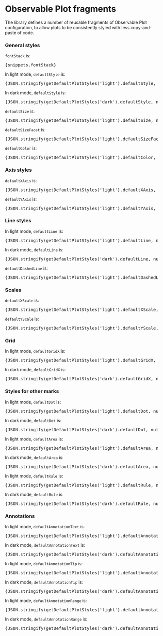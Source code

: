 

<Meta title="Charts/ObservablePlot/Reusable Fragments" />

# Observable Plot fragments

The library defines a number of reusable fragments of Observable Plot configuration, to allow plots to be consistently styled with less copy-and-paste of code.

### General styles

`fontStack` is:

<pre>{snippets.fontStack}</pre>

In light mode, `defaultStyle` is:

<pre>{JSON.stringify(getDefaultPlotStyles('light').defaultStyle, null, 2)}</pre>

In dark mode, `defaultStyle` is:

<pre>{JSON.stringify(getDefaultPlotStyles('dark').defaultStyle, null, 2)}</pre>

`defaultSize` is:

<pre>{JSON.stringify(getDefaultPlotStyles('light').defaultSize, null, 2)}</pre>

`defaultSizeFacet` is:

<pre>{JSON.stringify(getDefaultPlotStyles('light').defaultSizeFacet, null, 2)}</pre>

`defaultColor` is:

<pre>{JSON.stringify(getDefaultPlotStyles('light').defaultColor, null, 2)}</pre>

### Axis styles

`defaultXAxis` is:

<pre>{JSON.stringify(getDefaultPlotStyles('light').defaultXAxis, null, 2)}</pre>

`defaultYAxis` is:

<pre>{JSON.stringify(getDefaultPlotStyles('light').defaultYAxis, null, 2)}</pre>

### Line styles

In light mode, `defaultLine` is:

<pre>{JSON.stringify(getDefaultPlotStyles('light').defaultLine, null, 2)}</pre>

In dark mode, `defaultLine` is:

<pre>{JSON.stringify(getDefaultPlotStyles('dark').defaultLine, null, 2)}</pre>

`defaultDashedLine` is:

<pre>{JSON.stringify(getDefaultPlotStyles('light').defaultDashedLine, null, 2)}</pre>

### Scales

`defaultXScale` is:

<pre>{JSON.stringify(getDefaultPlotStyles('light').defaultXScale, null, 2)}</pre>

`defaultYScale` is:

<pre>{JSON.stringify(getDefaultPlotStyles('light').defaultYScale, null, 2)}</pre>

### Grid

In light mode, `defaultGridX` is:

<pre>{JSON.stringify(getDefaultPlotStyles('light').defaultGridX, null, 2)}</pre>

In dark mode, `defaultGridX` is:

<pre>{JSON.stringify(getDefaultPlotStyles('dark').defaultGridX, null, 2)}</pre>

### Styles for other marks

In light mode, `defaultDot` is:

<pre>{JSON.stringify(getDefaultPlotStyles('light').defaultDot, null, 2)}</pre>

In dark mode, `defaultDot` is:

<pre>{JSON.stringify(getDefaultPlotStyles('dark').defaultDot, null, 2)}</pre>

In light mode, `defaultArea` is:

<pre>{JSON.stringify(getDefaultPlotStyles('light').defaultArea, null, 2)}</pre>

In dark mode, `defaultArea` is:

<pre>{JSON.stringify(getDefaultPlotStyles('dark').defaultArea, null, 2)}</pre>

In light mode, `defaultRule` is:

<pre>{JSON.stringify(getDefaultPlotStyles('light').defaultRule, null, 2)}</pre>

In dark mode, `defaultRule` is:

<pre>{JSON.stringify(getDefaultPlotStyles('dark').defaultRule, null, 2)}</pre>

### Annotations

In light mode, `defaultAnnotationText` is:

<pre>{JSON.stringify(getDefaultPlotStyles('light').defaultAnnotationText, null, 2)}</pre>

In dark mode, `defaultAnnotationText` is:

<pre>{JSON.stringify(getDefaultPlotStyles('dark').defaultAnnotationText, null, 2)}</pre>

In light mode, `defaultAnnotationTip` is:

<pre>{JSON.stringify(getDefaultPlotStyles('light').defaultAnnotationTip, null, 2)}</pre>

In dark mode, `defaultAnnotationTip` is:

<pre>{JSON.stringify(getDefaultPlotStyles('dark').defaultAnnotationTip, null, 2)}</pre>

In light mode, `defaultAnnotationRange` is:

<pre>{JSON.stringify(getDefaultPlotStyles('light').defaultAnnotationTip, null, 2)}</pre>

In dark mode, `defaultAnnotationRange` is:

<pre>{JSON.stringify(getDefaultPlotStyles('dark').defaultAnnotationTip, null, 2)}</pre>

